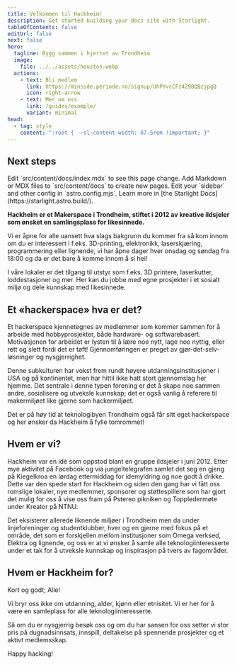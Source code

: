 ```yaml
---
title: Velkommen til Hackheim!
description: Get started building your docs site with Starlight.
tableOfContents: false
editUrl: false
next: false
hero:
  tagline: Bygg sammen i hjertet av Trondheim
  image:
    file: ../../assets/houston.webp
  actions:
    - text: Bli medlem
      link: https://minside.periode.no/signup/UhPYvcCFz429BQBzjpgQ
      icon: right-arrow
    - text: Mer om oss
      link: /guides/example/
      variant: minimal
head:
  - tag: style
    content: ":root { --sl-content-width: 67.5rem !important; }"
---
```



## Next steps

<CardGrid stagger>
	<Card title="Update content" icon="pencil">
		Edit `src/content/docs/index.mdx` to see this page change.
	</Card>
	<Card title="Add new content" icon="add-document">
		Add Markdown or MDX files to `src/content/docs` to create new pages.
	</Card>
	<Card title="Configure your site" icon="setting">
		Edit your `sidebar` and other config in `astro.config.mjs`.
	</Card>
	<Card title="Read the docs" icon="open-book">
		Learn more in [the Starlight Docs](https://starlight.astro.build/).
	</Card>
</CardGrid>

__Hackheim er et Makerspace i Trondheim, stiftet i 2012 av kreative ildsjeler som ønsket en samlingsplass for likesinnede.__

Vi er åpne for alle uansett hva slags bakgrunn du kommer fra så kom innom om du er interessert i f.eks. 3D-printing, elektronikk, laserskjæring, programmering eller lignende, vi har åpne dager hver onsdag og søndag fra 18:00 og da er det bare å komme innom å si hei!

I våre lokaler er det tilgang til utstyr som f.eks. 3D printere, laserkutter, loddestasjoner og mer. Her kan du jobbe med egne prosjekter i et sosialt miljø og dele kunnskap med likesinnede.


## Et «hackerspace» hva er det?

Et hackerspace kjennetegnes av medlemmer som kommer sammen for å arbeide med hobbyprosjekter, både hardware- og softwarebasert. Motivasjonen for arbeidet er lysten til å lære noe nytt, lage noe nyttig, eller rett og slett fordi det er tøft! Gjennomføringen er preget av gjør-det-selv-løsninger og nysgjerrighet.

Denne subkulturen har vokst frem rundt høyere utdanningsinstitusjoner i USA og på kontinentet, men har hittil ikke hatt stort gjennomslag her hjemme. Det sentrale i denne typen forening er det å skape noe sammen andre, sosialisere og utveksle kunnskap; det er også vanlig å referere til makermiljøet like gjerne som hackermiljøet.

Det er på høy tid at teknologibyen Trondheim også får sitt eget hackerspace og her ønsker da Hackheim å fylle tomrommet!

## Hvem er vi?

Hackheim var en idè som oppstod blant en gruppe ildsjeler i juni 2012. Etter mye aktivitet på Facebook og via jungeltelegrafen samlet det seg en gjeng på Kiegelkroa en lørdag ettermiddag for idemyldring og noe godt å drikke. Dette var den spede start for Hackheim og siden den gang har vi fått oss romslige lokaler, nye medlemmer, sponsorer og støttespillere som har gjort det mulig for oss å vise oss fram på Pstereo pikniken og Toppledermøte under Kreator på NTNU.

Det eksisterer allerede liknende miljøer i Trondheim men da under linjeforeninger og studentklubber, hver og en gjerne med fokus på et område, det som er forskjellen mellom institusjoner som Omega verksed, Elektra og lignende, og oss er at vi ønsker å samle alle teknologiinteresserte under et tak for å utveksle kunnskap og inspirasjon på tvers av fagområder.

## Hvem er Hackheim for?

Kort og godt; Alle!

Vi bryr oss ikke om utdanning, alder, kjønn eller etnisitet. Vi er her for å være en samleplass for alle teknologiinteresserte.

Så om du er nysgjerrig besøk oss og om du har sansen for oss setter vi stor pris på dugnadsinnsats, innspill, deltakelse på spennende prosjekter og et aktivt medlemsskap.

Happy hacking!
